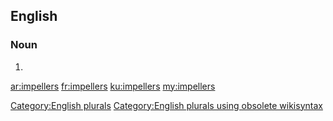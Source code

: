 ==English==

===Noun===
{{head|en}}

# {{plural of|impeller}}

[[Category:English plurals]][[Category:English plurals using obsolete wikisyntax]]

[[ar:impellers]]
[[fr:impellers]]
[[ku:impellers]]
[[my:impellers]]